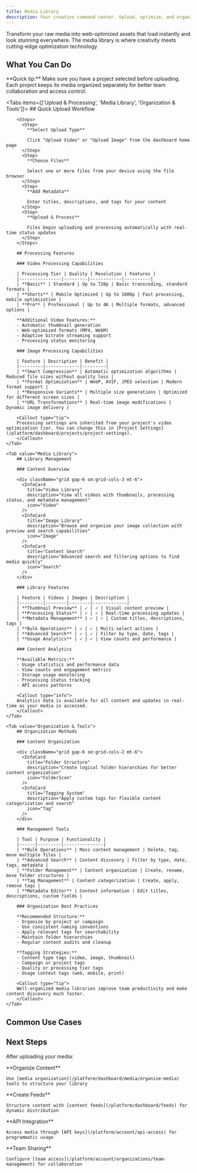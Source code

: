 ```yaml
---
title: Media Library
description: Your creative command center. Upload, optimize, and organize videos and images with RIXL's intelligent processing.
---
```



Transform your raw media into web-optimized assets that load instantly and look stunning everywhere. The media library is where creativity meets cutting-edge optimization technology.

## What You Can Do

<div className="grid gap-6 sm:grid-cols-2 lg:grid-cols-3">
  <InteractiveCard
    title="Video Processing"
    description="Upload any video format and get back multiple quality levels with adaptive streaming."
    href="/platform/dashboard/media/upload-videos"
    icon="Video"
  />
  <InteractiveCard
    title="Image Optimization"
    description="Transform images into lightning-fast AVIF files with smart placeholders and instant loading."
    href="/platform/dashboard/media/upload-images"
    icon="Image"
  />
  <InteractiveCard
    title="Library Organization"
    description="Keep your creative assets organized with powerful search, filtering, and categorization tools."
    href="/platform/dashboard/media/organize-media"
    icon="FolderIcon"
  />
</div>

<Callout type="tip">
**Quick tip:** Make sure you have a project selected before uploading. Each project keeps its media organized separately for better team collaboration and access control.
</Callout>

<Tabs items={['Upload & Processing', 'Media Library', 'Organization & Tools']}>
    <Tab value="Upload & Processing">
        ## Quick Upload Workflow
        
        <Steps>
          <Step>
            **Select Upload Type**
            
            Click "Upload Video" or "Upload Image" from the dashboard home page
          </Step>
          <Step>
            **Choose Files**
            
            Select one or more files from your device using the file browser
          </Step>
          <Step>
            **Add Metadata**
            
            Enter titles, descriptions, and tags for your content
          </Step>
          <Step>
            **Upload & Process**
            
            Files begin uploading and processing automatically with real-time status updates
          </Step>
        </Steps>

        ## Processing Features

        ### Video Processing Capabilities

        | Processing Tier | Quality | Resolution | Features |
        |----------------|---------|------------|----------|
        | **Basic** | Standard | Up to 720p | Basic transcoding, standard formats |
        | **Shorts** | Mobile Optimized | Up to 1080p | Fast processing, mobile optimization |
        | **Pro** | Professional | Up to 4K | Multiple formats, advanced options |

        **Additional Video Features:**
        - Automatic thumbnail generation
        - Web-optimized formats (MP4, WebM)
        - Adaptive bitrate streaming support
        - Processing status monitoring

        ### Image Processing Capabilities

        | Feature | Description | Benefit |
        |---------|-------------|---------|
        | **Smart Compression** | Automatic optimization algorithms | Reduced file sizes without quality loss |
        | **Format Optimization** | WebP, AVIF, JPEG selection | Modern format support |
        | **Responsive Variants** | Multiple size generations | Optimized for different screen sizes |
        | **URL Transformations** | Real-time image modifications | Dynamic image delivery |

        <Callout type="tip">
        Processing settings are inherited from your project's video optimization tier. You can change this in [Project Settings](/platform/dashboard/projects/project-settings).
        </Callout>
    </Tab>

    <Tab value="Media Library">
        ## Library Management

        ### Content Overview

        <div className="grid gap-6 sm:grid-cols-3 mt-6">
          <InfoCard 
            title="Video Library" 
            description="View all videos with thumbnails, processing status, and metadata management"
            icon="Video"
          />
          <InfoCard 
            title="Image Library" 
            description="Browse and organize your image collection with preview and search capabilities"
            icon="Image"
          />
          <InfoCard 
            title="Content Search" 
            description="Advanced search and filtering options to find media quickly"
            icon="Search"
          />
        </div>

        ### Library Features

        | Feature | Videos | Images | Description |
        |---------|--------|--------|-------------|
        | **Thumbnail Preview** | ✓ | ✓ | Visual content preview |
        | **Processing Status** | ✓ | ✓ | Real-time processing updates |
        | **Metadata Management** | ✓ | ✓ | Custom titles, descriptions, tags |
        | **Bulk Operations** | ✓ | ✓ | Multi-select actions |
        | **Advanced Search** | ✓ | ✓ | Filter by type, date, tags |
        | **Usage Analytics** | ✓ | ✓ | View counts and performance |

        ### Content Analytics

        **Available Metrics:**
        - Usage statistics and performance data
        - View counts and engagement metrics
        - Storage usage monitoring
        - Processing status tracking
        - API access patterns

        <Callout type="info">
        Analytics data is available for all content and updates in real-time as your media is accessed.
        </Callout>
    </Tab>

    <Tab value="Organization & Tools">
        ## Organization Methods

        ### Content Organization

        <div className="grid gap-6 sm:grid-cols-2 mt-6">
          <InfoCard 
            title="Folder Structure" 
            description="Create logical folder hierarchies for better content organization"
            icon="FolderIcon"
          />
          <InfoCard 
            title="Tagging System" 
            description="Apply custom tags for flexible content categorization and search"
            icon="Tag"
          />
        </div>

        ### Management Tools

        | Tool | Purpose | Functionality |
        |------|---------|---------------|
        | **Bulk Operations** | Mass content management | Delete, tag, move multiple files |
        | **Advanced Search** | Content discovery | Filter by type, date, tags, metadata |
        | **Folder Management** | Content organization | Create, rename, move folder structures |
        | **Tag Management** | Content categorization | Create, apply, remove tags |
        | **Metadata Editor** | Content information | Edit titles, descriptions, custom fields |

        ### Organization Best Practices

        **Recommended Structure:**
        - Organize by project or campaign
        - Use consistent naming conventions
        - Apply relevant tags for searchability
        - Maintain folder hierarchies
        - Regular content audits and cleanup

        **Tagging Strategies:**
        - Content type tags (video, image, thumbnail)
        - Campaign or project tags
        - Quality or processing tier tags
        - Usage context tags (web, mobile, print)

        <Callout type="tip">
        Well-organized media libraries improve team productivity and make content discovery much faster.
        </Callout>
    </Tab>
</Tabs>

## Common Use Cases

<div className="grid gap-6 sm:grid-cols-2 lg:grid-cols-4 mt-6">
  <InfoCard 
    title="Content Creation" 
    description="Upload and process raw media for web delivery"
    icon="Upload"
  />
  <InfoCard 
    title="Team Collaboration" 
    description="Organize media for team access and collaboration"
    icon="Users"
  />
  <InfoCard 
    title="API Integration" 
    description="Programmatic media management through API"
    icon="Code"
  />
  <InfoCard 
    title="Content Distribution" 
    description="Optimized delivery for websites and applications"
    icon="Activity"
  />
</div>

## Next Steps

After uploading your media:

<Steps>
  <Step>
    **Organize Content**
    
    Use [media organization](/platform/dashboard/media/organize-media) tools to structure your library
  </Step>
  <Step>
    **Create Feeds**
    
    Structure content with [content feeds](/platform/dashboard/feeds) for dynamic distribution
  </Step>
  <Step>
    **API Integration**
    
    Access media through [API keys](/platform/account/api-access) for programmatic usage
  </Step>
  <Step>
    **Team Sharing**
    
    Configure [team access](/platform/account/organizations/team-management) for collaboration
  </Step>
</Steps>

